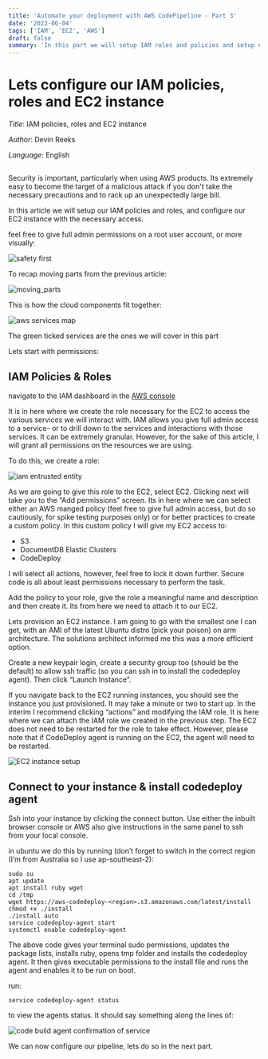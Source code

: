 ```yaml
---
title: 'Automate your deployment with AWS CodePipeline - Part 3'
date: '2023-06-04'
tags: ['IAM', 'EC2', 'AWS']
draft: false
summary: 'In this part we will setup IAM roles and policies and setup our EC2 instance with necessary access'
---
```


# Lets configure our IAM policies, roles and EC2 instance

_Title_: IAM policies, roles and EC2 instance

_Author_: Devin Reeks

_Language_: English

##

Security is important, particularly when using AWS products. Its extremely easy to become the target of a malicious attack if you don't take the necessary precautions and to rack up an unexpectedly large bill.

In this article we will setup our IAM policies and roles, and configure our EC2 instance with the necessary access.

feel free to give full admin permissions on a root user account, or more visually:

![safety first](https://dev-blog-v86e.vercel.app/static/images/safety-first.png)

To recap moving parts from the previous article:

![moving_parts](https://dev-blog-v86e.vercel.app/static/images/moving-parts.png)

This is how the cloud components fit together:

![aws services map](https://dev-blog-v86e.vercel.app/static/images/aws-services.png)

The green ticked services are the ones we will cover in this part

Lets start with permissions:

## IAM Policies & Roles

navigate to the IAM dashboard in the [AWS console](https://us-east-1.console.aws.amazon.com/iamv2/home?region=ap-southeast-2#/roles)

It is in here where we create the role necessary for the EC2 to access the various services we will interact with. IAM allows you give full admin access to a service- or to drill down to the services and interactions with those services. It can be extremely granular. However, for the sake of this article, I will grant all permissions on the resources we are using.

To do this, we create a role:

![iam entrusted entity](https://dev-blog-v86e.vercel.app/static/images/iam-entrusted-entity.png)

As we are going to give this role to the EC2, select EC2. Clicking next will take you to the “Add permissions” screen. Its in here where we can select either an AWS manged policy (feel free to give full admin access, but do so cautiously, for spike testing purposes only) or for better practices to create a custom policy. In this custom policy I will give my EC2 access to:

- S3
- DocumentDB Elastic Clusters
- CodeDeploy

I will select all actions, however, feel free to lock it down further. Secure code is all about least permissions necessary to perform the task.

Add the policy to your role, give the role a meaningful name and description and then create it. Its from here we need to attach it to our EC2.

Lets provision an EC2 instance. I am going to go with the smallest one I can get, with an AMI of the latest Ubuntu distro (pick your poison) on arm architecture. The solutions architect informed me this was a more efficient option.

Create a new keypair login, create a security group too (should be the default) to allow ssh traffic (so you can ssh in to install the codedeploy agent). Then click “Launch Instance”.

If you navigate back to the EC2 running instances, you should see the instance you just provisioned. It may take a minute or two to start up. In the interim I recommend clicking “actions” and modifying the IAM role. It is here where we can attach the IAM role we created in the previous step. The EC2 does not need to be restarted for the role to take effect. However, please note that if CodeDeploy agent is running on the EC2, the agent will need to be restarted.

![EC2 instance setup](https://dev-blog-v86e.vercel.app/static/images/ec2-instances.png)

## Connect to your instance & install codedeploy agent

Ssh into your instance by clicking the connect button. Use either the inbuilt browser console or AWS also give instructions in the same panel to ssh from your local console.

in ubuntu we do this by running (don’t forget to switch in the correct region (I’m from Australia so I use ap-southeast-2):

```
sudo su
apt update
apt install ruby wget
cd /tmp
wget https://aws-codedeploy-<region>.s3.amazonaws.com/latest/install
chmod +x ./install
./install auto
service codedeploy-agent start
systemctl enable codedeploy-agent
```

The above code gives your terminal sudo permissions, updates the package lists, installs ruby, opens tmp folder and installs the codedeploy agent. It then gives executable permissions to the install file and runs the agent and enables it to be run on boot.

run:

```
service codedeploy-agent status
```

to view the agents status. It should say something along the lines of:

![code build agent confirmation of service](https://dev-blog-v86e.vercel.app/static/images/codebuild-agent.png)

We can now configure our pipeline, lets do so in the next part.
